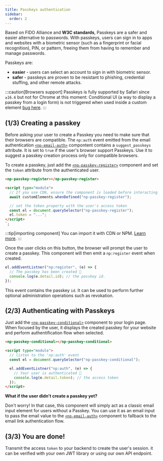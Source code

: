 ```yaml
---
title: Passkeys authentication
sidebar:
  order: 2
---
```


Based on FIDO Alliance and **W3C standards**, Passkeys are a safer and easier alternative to passwords.
With passkeys, users can sign in to apps and websites with a biometric sensor (such as a fingerprint or facial recognition), PIN, or pattern, freeing them from having to remember and manage passwords.

Passkeys are:

- **easier** - users can select an account to sign in with biometric sensor.
- **safer** - passkeys are proven to be resistant to phishing, credential stuffing, and other remote attacks.

:::caution[Browsers support]
Passkeys is fully supported by Safari since `≥16.6` but not for Chrome at this moment:
Conditional UI (a way to display a passkey from a login form) is not triggered when used inside a custom element [bug here](https://bugs.chromium.org/p/chromium/issues/detail?id=1404106).
:::

## (1/3) Creating a passkey

Before asking your user to create a Passkey you need to make sure that their browsers are compatible.
The `np:auth` event emitted from the email authentication [`<np-email-auth>`](/reference/components/np-email-auth) compontent contains a `suggest_passkeys` attribute.
It is set to `true` if the user's browser support Passkeys. Use it to suggest a passkey creation process only for compatible browsers.

To create a passkey, just add the [`<np-passkey-register>`](/reference/components/np-passkey-register) component and set the `token` attribute from the authenticated user.

```html
<np-passkey-register></np-passkey-register>

<script type="module">
  // If you use CDN, ensure the component is loaded before interacting with it.
  await customElements.whenDefined("np-passkey-register");

  // set the token property with the user's access token
  const el = document.querySelector("np-passkey-register");
  el.token = "...";
</script>
`;
```

:::tip[importing component]
You can import it with CDN or NPM. [Learn more](/reference/components/#how-to-install-it).
:::

Once the user clicks on this button, the browser will prompt the user to create a passkey.
This component will then emit a `np:register` event when created.

```js
el.addEventListner("np:register", (e) => {
  // The passkey has been created 🎉
  console.log(e.detail.id); // the passkey id.
});
```

This event contains the passkey `id`. It can be used to perform further optional administration operations such as revokation.

## (2/3) Authenticating with Passkeys

Just add the [`<np-passkey-conditional>`](/reference/components/np-passkey-conditional) component to your login page.
When focused by the user, it displays the created passkey for your website and perform authentification flow when selected.

```html
<np-passkey-conditional></np-passkey-conditional>

<script type="module">
  // listen to the 'np:auth' event
  const el = document.querySelector("np-passkey-conditional");

  el.addEventListner("np:auth", (e) => {
    // Your user is authenticated 🎉
    console.log(e.detail.token); // the access token
  });
</script>
```

**What if the user didn't create a passkey yet?**

Don't worry! In that case, this component will simply act as a classic email input element for users without a Passkey.
You can use it as an email input to pass the email value to the [`<np-email-auth>`](/reference/components/np-email-auth) component to fallback to the email link authentication flow.

## (3/3) You are done!

Transmit the access `token` to your backend to create the user's session. it can be verified with your own JWT library or using our own API endpoint.


<LinkCard title="Verifying the access token" description="" href="/guides/tokens" />
